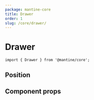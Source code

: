 ```yaml
---
package: mantine-core
title: Drawer
order: 1
slug: /core/drawer/
---
```



# Drawer

<PageHeader
  source="mantine-core/src/Drawer/Drawer.tsx"
  docs="core/Drawer.mdx"
  package="@mantine/core"
/>

```tsx
import { Drawer } from '@mantine/core';
```

## Position

<DrawerConfigurator />

## Component props

<PropsTable component="Drawer" />
